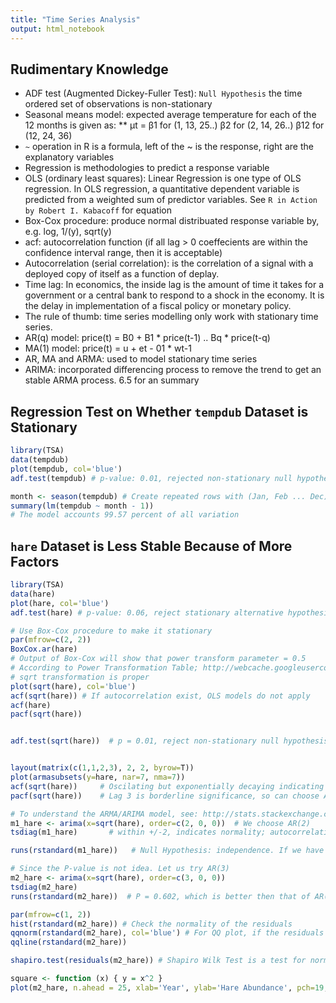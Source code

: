 ```yaml
---
title: "Time Series Analysis"
output: html_notebook
---
```


## Rudimentary Knowledge

* ADF test (Augmented Dickey-Fuller Test): `Null Hypothesis` the time ordered set of observations is non-stationary
* Seasonal means model: expected average temperature for each of the 12 months is given as:
** μt = β1 for (1, 13, 25..) β2 for (2, 14, 26..) β12 for (12, 24, 36)
* `~` operation in R is a formula, left of the ~ is the response, right are the explanatory variables
* Regression is methodologies to predict a response variable
* OLS (ordinary least squares): Linear Regression is one type of OLS regression. In OLS regression, a quantitative dependent variable is predicted from a weighted sum of predictor variables. See `R in Action by Robert I. Kabacoff` for equation
* Box-Cox procedure: produce normal distribuated response variable by, e.g. log, 1/(y), sqrt(y)
* acf: autocorrelation function (if all lag > 0 coeffecients are within the confidence interval range, then it is acceptable)
* Autocorrelation (serial correlation): is the correlation of a signal with a deployed copy of itself as a function of deplay. 
* Time lag: In economics, the inside lag is the amount of time it takes for a government or a central bank to respond to a shock in the economy. It is the delay in implementation of a fiscal policy or monetary policy.
* The rule of thumb: time series modelling only work with stationary time series.
* AR(q) model: price(t) = B0 + B1 * price(t-1) .. Bq * price(t-q)
* MA(1) model: price(t) = u + et - 01 * wt-1
* AR, MA and ARMA: used to model stationary time series
* ARIMA: incorporated differencing process to remove the trend to get an stable ARMA process. 6.5 for an summary

## Regression Test on Whether `tempdub` Dataset is Stationary 

```r
library(TSA)
data(tempdub)
plot(tempdub, col='blue')
adf.test(tempdub) # p-value: 0.01, rejected non-stationary null hypothesis

month <- season(tempdub) # Create repeated rows with (Jan, Feb ... Dec)
summary(lm(tempdub ~ month - 1))
# The model accounts 99.57 percent of all variation
```

## `hare` Dataset is Less Stable Because of More Factors

```r
library(TSA)
data(hare)
plot(hare, col='blue')
adf.test(hare) # p-value: 0.06, reject stationary alternative hypothesis

# Use Box-Cox procedure to make it stationary
par(mfrow=c(2, 2))
BoxCox.ar(hare) 
# Output of Box-Cox will show that power transform parameter = 0.5
# According to Power Transformation Table; http://webcache.googleusercontent.com/search?q=cache:zQPZyzK3Z7UJ:www.pt.ntu.edu.tw/hmchai/SAS/SASdescriptive/SASnormality.htm+&cd=8&hl=en&ct=clnk&gl=hk
# sqrt transformation is proper
plot(sqrt(hare), col='blue')
acf(sqrt(hare)) # If autocorrelation exist, OLS models do not apply
acf(hare)
pacf(sqrt(hare))


adf.test(sqrt(hare))  # p = 0.01, reject non-stationary null hypothesis, so it is stationary


layout(matrix(c(1,1,2,3), 2, 2, byrow=T))
plot(armasubsets(y=hare, nar=7, nma=7))
acf(sqrt(hare))     # Oscilating but exponentially decaying indicating MA component will be of order zero
pacf(sqrt(hare))    # Lag 3 is borderline significance, so can choose AR(2) or AR(3)

# To understand the ARMA/ARIMA model, see: http://stats.stackexchange.com/questions/167068/simple-example-of-autoregressive-and-moving-average
m1_hare <- arima(x=sqrt(hare), order=c(2, 0, 0))  # We choose AR(2)
tsdiag(m1_hare)       # within +/-2, indicates normality; autocorrelation show independance of residuals; Ljung-Box test for independance, P >> 0.05 means independence. 

runs(rstandard(m1_hare))   # Null Hypothesis: independence. If we have too many or too few runs in the series, then it is evidence that the series is not random. Here p = 0.0656 which is barely accept the independance hypothesis

# Since the P-value is not idea. Let us try AR(3)
m2_hare <- arima(x=sqrt(hare), order=c(3, 0, 0))  
tsdiag(m2_hare)
runs(rstandard(m2_hare))  # P = 0.602, which is better then that of AR(2). observed.runs and expected.runs are more close

par(mfrow=c(1, 2))
hist(rstandard(m2_hare)) # Check the normality of the residuals
qqnorm(rstandard(m2_hare), col='blue') # For QQ plot, if the residuals were perfectly normal, the dot should be plotted very close to the line.
qqline(rstandard(m2_hare))

shapiro.test(residuals(m2_hare)) # Shapiro Wilk Test is a test for normality

square <- function (x) { y = x^2 }
plot(m2_hare, n.ahead = 25, xlab='Year', ylab='Hare Abundance', pch=19, transform=square, col='blue')
```

